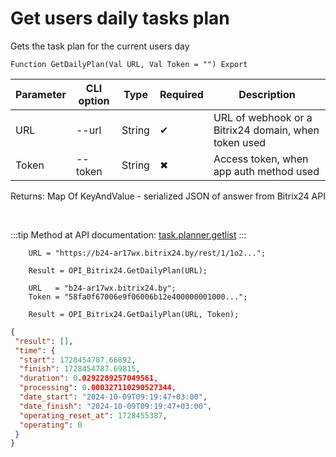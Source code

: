 ﻿---
sidebar_position: 25
---


# Get users daily tasks plan
 Gets the task plan for the current users day



`Function GetDailyPlan(Val URL, Val Token = "") Export`

  | Parameter | CLI option | Type | Required | Description |
  |-|-|-|-|-|
  | URL | --url | String | &#x2714; | URL of webhook or a Bitrix24 domain, when token used |
  | Token | --token | String | &#x2716; | Access token, when app auth method used |

  
  Returns:  Map Of KeyAndValue - serialized JSON of answer from Bitrix24 API

<br/>

:::tip
Method at API documentation: [task.planner.getlist](https://dev.1c-bitrix.ru/rest_help/tasks/task/planner/getlist.php)
:::
<br/>


```bsl title="1C:Enterprise/OneScript code example"
    URL = "https://b24-ar17wx.bitrix24.by/rest/1/1o2...";

    Result = OPI_Bitrix24.GetDailyPlan(URL);

    URL   = "b24-ar17wx.bitrix24.by";
    Token = "58fa0f67006e9f06006b12e400000001000...";

    Result = OPI_Bitrix24.GetDailyPlan(URL, Token);
```
 



```json title="Result"
{
 "result": [],
 "time": {
  "start": 1728454787.66892,
  "finish": 1728454787.69815,
  "duration": 0.0292289257049561,
  "processing": 0.000327110290527344,
  "date_start": "2024-10-09T09:19:47+03:00",
  "date_finish": "2024-10-09T09:19:47+03:00",
  "operating_reset_at": 1728455387,
  "operating": 0
 }
}
```

